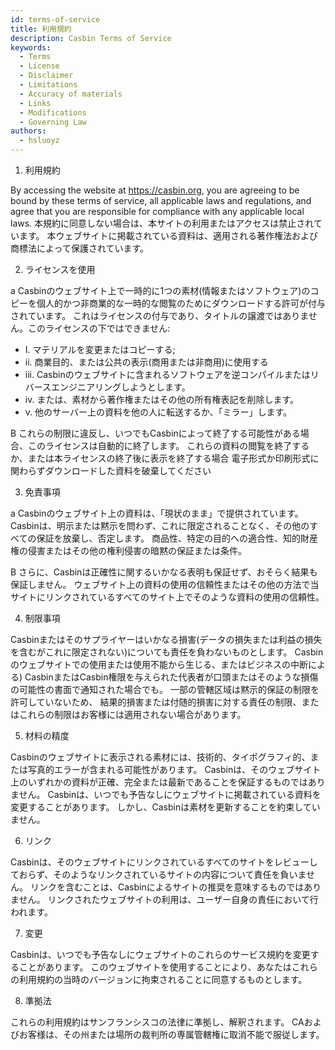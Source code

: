 ```yaml
---
id: terms-of-service
title: 利用規約
description: Casbin Terms of Service
keywords:
  - Terms
  - License
  - Disclaimer
  - Limitations
  - Accuracy of materials
  - Links
  - Modifications
  - Governing Law
authors:
  - hsluoyz
---
```


1. 利用規約

By accessing the website at https://casbin.org, you are agreeing to be bound by these terms of service, all applicable laws and regulations, and agree that you are responsible for compliance with any applicable local laws. 本規約に同意しない場合は、本サイトの利用またはアクセスは禁止されています。 本ウェブサイトに掲載されている資料は、適用される著作権法および商標法によって保護されています。

2. ライセンスを使用

a Casbinのウェブサイト上で一時的に1つの素材(情報またはソフトウェア)のコピーを個人的かつ非商業的な一時的な閲覧のためにダウンロードする許可が付与されています。 これはライセンスの付与であり、タイトルの譲渡ではありません。このライセンスの下ではできません:

- I. マテリアルを変更またはコピーする;
- ii. 商業目的、または公共の表示(商用または非商用)に使用する
- iii. Casbinのウェブサイトに含まれるソフトウェアを逆コンパイルまたはリバースエンジニアリングしようとします。
- iv. または、素材から著作権またはその他の所有権表記を削除します。
- v. 他のサーバー上の資料を他の人に転送するか、「ミラー」します。

B これらの制限に違反し、いつでもCasbinによって終了する可能性がある場合、このライセンスは自動的に終了します。 これらの資料の閲覧を終了するか、または本ライセンスの終了後に表示を終了する場合 電子形式か印刷形式に関わらずダウンロードした資料を破棄してください

3. 免責事項

a Casbinのウェブサイト上の資料は、「現状のまま」で提供されています。 Casbinは、明示または黙示を問わず、これに限定されることなく、その他のすべての保証を放棄し、否定します。 商品性、特定の目的への適合性、知的財産権の侵害またはその他の権利侵害の暗黙の保証または条件。

B さらに、Casbinは正確性に関するいかなる表明も保証せず、おそらく結果も保証しません。 ウェブサイト上の資料の使用の信頼性またはその他の方法で当サイトにリンクされているすべてのサイト上でそのような資料の使用の信頼性。

4. 制限事項

Casbinまたはそのサプライヤーはいかなる損害(データの損失または利益の損失を含むがこれに限定されない)についても責任を負わないものとします。 Casbinのウェブサイトでの使用または使用不能から生じる、またはビジネスの中断による) CasbinまたはCasbin権限を与えられた代表者が口頭またはそのような損傷の可能性の書面で通知された場合でも。 一部の管轄区域は黙示的保証の制限を許可していないため、 結果的損害または付随的損害に対する責任の制限、またはこれらの制限はお客様には適用されない場合があります。

5. 材料の精度

Casbinのウェブサイトに表示される素材には、技術的、タイポグラフィ的、または写真的エラーが含まれる可能性があります。 Casbinは、そのウェブサイト上のいずれかの資料が正確、完全または最新であることを保証するものではありません。 Casbinは、いつでも予告なしにウェブサイトに掲載されている資料を変更することがあります。 しかし、Casbinは素材を更新することを約束していません。

6. リンク

Casbinは、そのウェブサイトにリンクされているすべてのサイトをレビューしておらず、そのようなリンクされているサイトの内容について責任を負いません。 リンクを含むことは、Casbinによるサイトの推奨を意味するものではありません。 リンクされたウェブサイトの利用は、ユーザー自身の責任において行われます。

7. 変更

Casbinは、いつでも予告なしにウェブサイトのこれらのサービス規約を変更することがあります。 このウェブサイトを使用することにより、あなたはこれらの利用規約の当時のバージョンに拘束されることに同意するものとします。

8. 準拠法

これらの利用規約はサンフランシスコの法律に準拠し、解釈されます。 CAおよびお客様は、その州または場所の裁判所の専属管轄権に取消不能で服従します。
